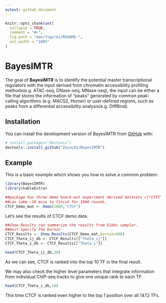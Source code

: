 ```yaml
---
output: github_document
---
```


<!-- README.md is generated from README.Rmd. Please edit that file -->

```r
knitr::opts_chunk$set(
  collapse = TRUE,
  comment = "#>",
  fig.path = "man/figures/README-",
  out.width = "100%"
)
```

# BayesIMTR

<!-- badges: start -->

<!-- badges: end -->

The goal of **BayesIMTR** is to identify the potential master transcriptional regulators with the input derived from chromatin accessibility profiling methods(e.g. ATAC-seq, DNase-seq, MNase-seq), the input can be either a file that stores the information of "peaks" generated by common peak-calling algorithms (e.g. MACS2, Homer) or user-defined regions, such as peaks from a differential accessibility analysis(e.g. DiffBind).

## Installation

You can install the development version of BayesIMTR from [GitHub](https://github.com/ZeyuL01/BayesIMTR) with:

```r
# install.packages("devtools")
devtools::install_github("ZeyuL01/BayesIMTR")
```

## Example

This is a basic example which shows you how to solve a common problem:

```r
library(BayesIMTR)
library(kableExtra)

##package has three demo knock-out experiment derived datasets c("CTCF","KDM1A","ZBTB7A")
##can take ~10 mins to finish for 1000 rounds.
CTCF_Demo_mat <- Demo(1000,"CTCF")
```

Let's see the results of CTCF demo data.

```r
##Show_Results can summarize the results from Gibbs sampler.
##must specify the burnin
CTCF_Results <- Show_Results(CTCF_Demo_mat,burnin=500)
CTCF_Theta_ij_db <- CTCF_Results[["Theta_ij"]]
CTCF_Theta_i_db <- CTCF_Results[["Theta_i"]]

head(CTCF_Theta_ij_db,10)
```

As we can see, CTCF is ranked into the top 10 TF in the final result.

We may also check the higher level parameters that integrate information from individual ChIP-seq tracks to give one unique rank to each TF.

```r
head(CTCF_Theta_i_db,10)
```

This time CTCF is ranked even higher to the top 1 position over all 1472 TFs.

